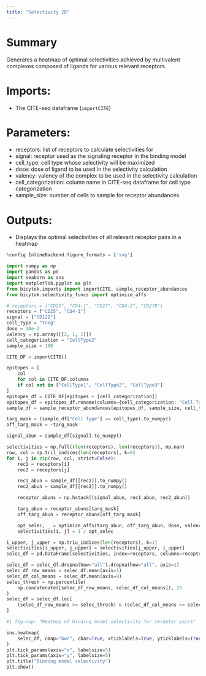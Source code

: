 ```yaml
---
title: "Selectivity 2D"
---
```


# Summary
Generates a heatmap of optimal selectivities achieved by multivalent complexes composed of ligands for various relevant receptors.

# Imports:
- The CITE-seq dataframe (`importCITE`)

# Parameters:
- receptors: list of receptors to calculate selectivities for
- signal: receptor used as the signaling receptor in the binding model
- cell_type: cell type whose selectivity will be maximized
- dose: dose of ligand to be used in the selectivity calculation
- valency: valency of the complex to be used in the selectivity calculation
- cell_categorization: column name in CITE-seq dataframe for cell type categorization
- sample_size: number of cells to sample for receptor abundances

# Outputs:
- Displays the optimal selectivities of all relevant receptor pairs in a heatmap

```python
%config InlineBackend.figure_formats = ['svg']

import numpy as np
import pandas as pd
import seaborn as sns
import matplotlib.pyplot as plt
from bicytok.imports import importCITE, sample_receptor_abundances
from bicytok.selectivity_funcs import optimize_affs

# receptors = ["CD25", "CD4-1", "CD27", "CD4-2", "CD278"]
receptors = ["CD25", "CD4-1"]
signal = ["CD122"]
cell_type = "Treg"
dose = 10e-2
valency = np.array([[2, 1, 1]])
cell_categorization = "CellType2"
sample_size = 100

CITE_DF = importCITE()

epitopes = [
    col
    for col in CITE_DF.columns
    if col not in ["CellType1", "CellType2", "CellType3"]
]
epitopes_df = CITE_DF[epitopes + [cell_categorization]]
epitopes_df = epitopes_df.rename(columns={cell_categorization: "Cell Type"})
sample_df = sample_receptor_abundances(epitopes_df, sample_size, cell_type)

targ_mask = (sample_df["Cell Type"] == cell_type).to_numpy()
off_targ_mask = ~targ_mask

signal_abun = sample_df[signal].to_numpy()

selectivities = np.full((len(receptors), len(receptors)), np.nan)
row, col = np.tril_indices(len(receptors), k=0)
for i, j in zip(row, col, strict=False):
    rec1 = receptors[i]
    rec2 = receptors[j]

    rec1_abun = sample_df[[rec1]].to_numpy()
    rec2_abun = sample_df[[rec2]].to_numpy()

    receptor_abuns = np.hstack((signal_abun, rec1_abun, rec2_abun))

    targ_abun = receptor_abuns[targ_mask]
    off_targ_abun = receptor_abuns[off_targ_mask]

    opt_selec, _ = optimize_affs(targ_abun, off_targ_abun, dose, valencies=valency)
    selectivities[i, j] = 1 / opt_selec

i_upper, j_upper = np.triu_indices(len(receptors), k=1)
selectivities[i_upper, j_upper] = selectivities[j_upper, i_upper]
selec_df = pd.DataFrame(selectivities, index=receptors, columns=receptors)

selec_df = selec_df.dropna(how="all").dropna(how="all", axis=1)
selec_df_row_means = selec_df.mean(axis=1)
selec_df_col_means = selec_df.mean(axis=0)
selec_thresh = np.percentile(
    np.concatenate([selec_df_row_means, selec_df_col_means]), 25
)
selec_df = selec_df.loc[
    (selec_df_row_means >= selec_thresh) & (selec_df_col_means >= selec_thresh)
]
```

```python
#| fig-cap: "Heatmap of binding model selectivity for receptor pairs"

sns.heatmap(
    selec_df, cmap="bwr", cbar=True, xticklabels=True, yticklabels=True
)
plt.tick_params(axis="x", labelsize=5)
plt.tick_params(axis="y", labelsize=5)
plt.title("Binding model selectivity")
plt.show()
```
